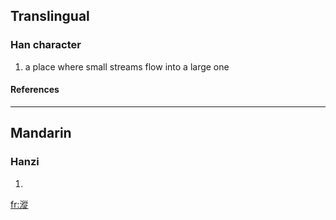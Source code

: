 ==Translingual==
===Han character===
{{Han char|rn=85|rad=水|as=11|sn=14|four=3818<sub>1</sub>|canj=水竹人人 (EHOO)}}
# a place where small streams flow into a large one
====References====
{{Han ref|kx=0645.120|dkj=18119|dj=1054.050|hdz=31725.080|uh=6F0E|ud=28430|bh=E2AC|bd=58028}}

----
==Mandarin==
===Hanzi===
{{cmn-hanzi|pin=[[cóng]] ([[cong2]])|wg=ts'ung<sup>2</sup>}}
# {{defn|Mandarin}}

[[fr:漎]]